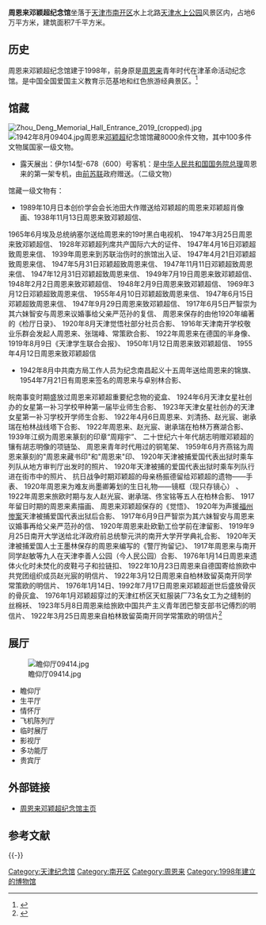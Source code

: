 {{Infobox Museum
 |name          = 周恩来邓颖超纪念馆
 |image         = 周邓纪念馆09426.jpg
 |imagesize     = 275
 |caption       = 
 |map_type      = 
 |map_caption   = 
 |latitude      = 
 |longitude     = 
 |established   = 1998年
 |dissolved     = 
 |location      = [[天津市|天津市]][[南开区|南开区]]
 |type          = 文博类大型革命伟人纪念馆
 |visitors      = 
 |director      = 
 |curator       = 
 |publictransit = 
 |website       =  [http://www.mzhoudeng.com/ 周恩来邓颖超纪念馆主页]
}}
'''周恩来邓颖超纪念馆'''坐落于[[天津市|天津市]][[南开区|南开区]]水上北路[[天津水上公园|天津水上公园]]风景区内，占地6万平方米，建筑面积7千平方米。

== 历史 ==
周恩来邓颖超纪念馆建于1998年，前身原是[[周恩来|周恩来]]青年时代在津革命活动纪念馆。是中国全国爱国主义教育示范基地和红色旅游经典景区。<ref>{{Cite web |url=http://www.people.com.cn/GB/paper39/9159/851299.html |title=周恩来邓颖超纪念馆 |access-date=2009-12-11 |archive-date=2020-04-07 |archive-url=https://web.archive.org/web/20200407144817/http://www.people.com.cn/GB/paper39/9159/851299.html |dead-url=no }}</ref>

== 馆藏 ==
[[File:Zhou_Deng_Memorial_Hall_Entrance_2019_(cropped).jpg|thumb]]
[[File:1942年8月09404.jpg|thumb]]周恩来[[邓颖超|邓颖超]]纪念馆馆藏8000余件文物，其中100多件文物属国家一级文物。
*露天展出：伊尔14型-678（600）号客机：是[[中华人民共和国国务院总理|中华人民共和国国务院总理]]周恩来的第一架专机，由[[前苏联|前苏联]]政府赠送。（二级文物）
馆藏一级文物有：
*1989年10月日本创价学会会长池田大作赠送给邓颖超的周恩来邓颖超肖像画、1938年11月13日周恩来致邓颖超信、
1965年6月埃及总统纳塞尔送给周恩来的19吋黑白电视机、
1947年3月25日周恩来致邓颖超信、
1928年邓颖超列席共产国际六大的证件、
1947年4月16日邓颖超致周恩来信、
1939年周恩来到苏联治伤时的旅馆出入证、
1947年4月21日邓颖超致周恩来信、
1947年5月31日邓颖超致周恩来信、
1947年11月11日邓颖超致周恩来信、
1947年12月31日邓颖超致周恩来信、
1949年7月19日周恩来致邓颖超信、
1948年2月2日周恩来致邓颖超信、
1948年2月9日周恩来致邓颖超信、
1969年3月12日邓颖超致周恩来信、
1955年4月10日邓颖超致周恩来信、
1947年6月15日邓颖超致周恩来信、
1947年9月29日周恩来致邓颖超信、
1917年6月5日严智崇为其六妹智安与周恩来议婚事给父亲严范孙的复信、
周恩来保存的由他1920年编著的《检厅日录》、
1920年8月天津觉悟社部分社员合影、
1916年天津南开学校敬业乐群会发起人周恩来、张瑞峰、常策欧合影、
1922年周恩来在德国的半身像、
1919年8月9日《天津学生联合会报》、
1950年1月12日周恩来致邓颖超信、
1955年4月12日周恩来致邓颖超信

*1942年8月中共南方局工作人员为纪念南昌起义十五周年送给周恩来的锦旗、1954年7月21日有周恩来签名的周恩来与卓别林合影、
皖南事变时期盛放过周恩来邓颖超重要纪念物的瓷盒、
1924年6月天津女星社创办的女星第一补习学校甲种第一届毕业师生合影、
1923年天津女星社创办的天津女星第一补习学校开学师生合影、
1922年4月6日周恩来、刘清扬、赵光宸、谢承瑞在柏林战线塔下合影、
1922年周恩来、赵光宸、谢承瑞在柏林万赛湖合影、
1939年江纲为周恩来篆刻的印章“周翔宇”、
二十世纪六十年代胡志明赠邓颖超的镶有胡志明像的项链坠、
周恩来青年时代用过的铜笔架、
1959年6月齐燕铭为周恩来篆刻的"周恩来藏书印"和"周恩来"印、
1920年天津被捕爱国代表出狱时乘车列队从地方审判厅出发时的照片、
1920年天津被捕的爱国代表出狱时乘车列队行进在街市中的照片、
抗日战争时期邓颖超的母亲杨振德留给邓颖超的遗物——手表、
1920年周恩来为难友尚墨卿筹划的生日礼物——镜框（现只存镜心） 、
1922年周恩来旅欧时期与友人赵光宸、谢承瑞、佟宝铭等五人在柏林合影、
1917年留日时期的周恩来素描画、
周恩来邓颖超保存的《觉悟》、
1920年为声援[[福州惨案|福州惨案]]天津被捕爱国代表出狱后合影、
1917年6月9日严智崇为其六妹智安与周恩来议婚事再给父亲严范孙的信、
1920年周恩来赴欧勤工俭学前在津留影、
1919年9月25日南开大学送给北洋政府前总统黎元洪的南开大学开学典礼合影、
1920年天津被捕爱国人士王墨林保存的周恩来编写的《警厅拘留记》、
1917年周恩来与南开同学赵敏等九人在天津李善人公园（今人民公园）合影、
1976年1月14日周恩来遗体火化时未焚化的皮鞋弓子和拉链扣、
1922年10月23日周恩来自德国寄给旅欧中共党团组织成员赵光宸的明信片、
1922年3月12日周恩来自柏林致留英南开同学常策欧的明信片、
1976年1月14日、1992年7月17日周恩来邓颖超逝世后盛放骨灰的骨灰盒、
1976年1月邓颖超穿过的天津红桥区天虹服装厂73名女工为之缝制的丝棉袄、
1923年5月8日周恩来给旅欧中国共产主义青年团巴黎支部书记傅烈的明信片、
1922年3月25日周恩来自柏林致留英南开同学常策欧的明信片<ref>{{Cite web |url=http://kydww.sach.gov.cn/cms/wwj/cp.do?cmd=viewTwo&ID=6 |title=全国可移动文物登录网 |access-date=2018-06-25 |archive-url=https://web.archive.org/web/20180625103825/http://kydww.sach.gov.cn/cms/wwj/cp.do?cmd=viewTwo&ID=6 |archive-date=2018-06-25 |dead-url=yes }}</ref>

== 展厅 ==
[[File:瞻仰厅09414.jpg|thumb]]
*瞻仰厅
*生平厅
*情怀厅
*飞机陈列厅
*临时展厅
*影视厅
*多功能厅
*贵宾厅

==外部链接==
*[http://www.mzhoudeng.com/ 周恩来邓颖超纪念馆主页]{{Wayback|url=http://www.mzhoudeng.com/ |date=20201223133913 }}

== 参考文献 ==
{{Reflist}}

{{-}}
{{中国国家一级博物馆}}
{{天津市文化场馆}}
[[Category:天津纪念馆|Category:天津纪念馆]]
[[Category:南开区|Category:南开区]]
[[Category:周恩来|Category:周恩来]]
[[Category:1998年建立的博物馆|Category:1998年建立的博物馆]]